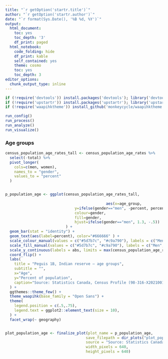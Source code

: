 ```yaml
---
title: "`r getOption('startr.title')`"
author: "`r getOption('startr.author')`"
date: "`r format(Sys.Date(), '%B %d, %Y')`"
output:
  html_document:
    toc: yes
    toc_depth: '3'
    df_print: paged
  html_notebook:
    code_folding: hide
    df_print: kable
    self_contained: yes
    theme: cosmo
    toc: yes
    toc_depth: 3
editor_options:
  chunk_output_type: inline
---
```



```r

if (!require('devtools')) install.packages('devtools'); library('devtools')
if (!require('upstartr')) install.packages('upstartr'); library('upstartr')
if (!require('waapihktheme')) install_github('monkeycycle/waapihktheme', force=TRUE); library('waapihktheme')

run_config()
run_process()
run_analyze()
run_visualize()

```



### Age groups
```r


census_population_age_rates_tall <- census_population_age_rates %>%
  select(-total) %>%
  pivot_longer(
    cols=c(men, women),
    names_to = "gender",
    values_to = "percent"
  )


p_population_age <- ggplot(census_population_age_rates_tall,
         
                                             aes(x=age_group,
                               y=ifelse(gender=="men", -percent, percent),
                               colour=gender,
                               fill=gender,
                               hjust=ifelse(gender=="men", 1.3, -.5))
                           ) +
  geom_bar(stat = "identity") +
  geom_text(aes(label=percent), color="#666666" ) + 
  scale_colour_manual(values = c("#5d7b7c", "#c9a790"), labels = c("Men", "Women")) +
  scale_fill_manual(values = c("#5d7b7c", "#c9a790"), labels = c("Men", "Women")) +
  scale_y_continuous(labels = abs, limits = max(census_population_age_rates_tall$percent + 5) * c(-1,1)) +
  coord_flip() +
  labs(
    title = "Peguis 1B, Indian reserve — age groups",
    subtitle = "",
    x="Age",
    y="Percent of population",
    caption="Source: Statistics Canada, Census Profile (98-316-X2021001)"
  ) +
  ggthemes::theme_few() +
  theme_waapihk(base_family = "Open Sans") +
  theme(
    legend.position = c(.5,.75),
    legend.text = ggplot2::element_text(size = 10),
  ) +
  facet_wrap(~ geography)


plot_population_age <- finalize_plot(plot_name = p_population_age,
                                    save_filepath = dir_plots("plot_population_age.png"),
                                    source = "Source: Statistics Canada, Census Profile (98-316-X2021001)",
                                    width_pixels = 640,
                                    height_pixels = 640)


```
